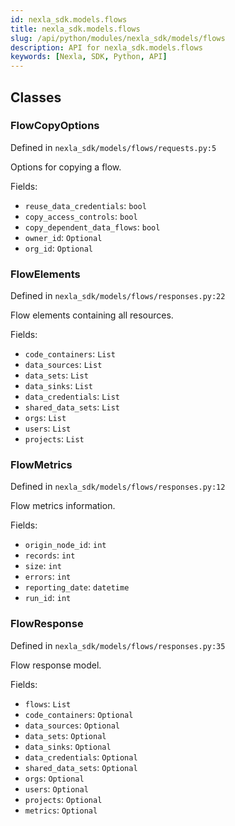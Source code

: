 ```yaml
---
id: nexla_sdk.models.flows
title: nexla_sdk.models.flows
slug: /api/python/modules/nexla_sdk/models/flows
description: API for nexla_sdk.models.flows
keywords: [Nexla, SDK, Python, API]
---
```


## Classes

### FlowCopyOptions

Defined in `nexla_sdk/models/flows/requests.py:5`

Options for copying a flow.

Fields:

- `reuse_data_credentials`: `bool`
- `copy_access_controls`: `bool`
- `copy_dependent_data_flows`: `bool`
- `owner_id`: `Optional`
- `org_id`: `Optional`

### FlowElements

Defined in `nexla_sdk/models/flows/responses.py:22`

Flow elements containing all resources.

Fields:

- `code_containers`: `List`
- `data_sources`: `List`
- `data_sets`: `List`
- `data_sinks`: `List`
- `data_credentials`: `List`
- `shared_data_sets`: `List`
- `orgs`: `List`
- `users`: `List`
- `projects`: `List`

### FlowMetrics

Defined in `nexla_sdk/models/flows/responses.py:12`

Flow metrics information.

Fields:

- `origin_node_id`: `int`
- `records`: `int`
- `size`: `int`
- `errors`: `int`
- `reporting_date`: `datetime`
- `run_id`: `int`

### FlowResponse

Defined in `nexla_sdk/models/flows/responses.py:35`

Flow response model.

Fields:

- `flows`: `List`
- `code_containers`: `Optional`
- `data_sources`: `Optional`
- `data_sets`: `Optional`
- `data_sinks`: `Optional`
- `data_credentials`: `Optional`
- `shared_data_sets`: `Optional`
- `orgs`: `Optional`
- `users`: `Optional`
- `projects`: `Optional`
- `metrics`: `Optional`

